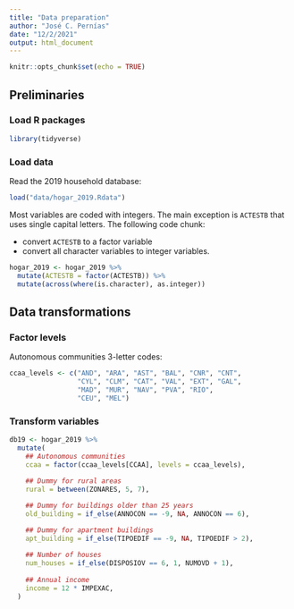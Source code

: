 ```yaml
---
title: "Data preparation"
author: "José C. Pernías"
date: "12/2/2021"
output: html_document
---
```


```r
knitr::opts_chunk$set(echo = TRUE)
```

## Preliminaries

### Load R packages

```r
library(tidyverse)
```


### Load data

Read the 2019 household database: 
```r
load("data/hogar_2019.Rdata")
```

Most variables are coded with integers. The main exception is `ACTESTB` that uses single capital letters. The following code chunk:

- convert `ACTESTB` to a factor variable
- convert all character variables to integer variables.

```r
hogar_2019 <- hogar_2019 %>%
  mutate(ACTESTB = factor(ACTESTB)) %>%
  mutate(across(where(is.character), as.integer))
```


## Data transformations

### Factor levels

Autonomous communities 3-letter codes:
```r
ccaa_levels <- c("AND", "ARA", "AST", "BAL", "CNR", "CNT",
                 "CYL", "CLM", "CAT", "VAL", "EXT", "GAL",
                 "MAD", "MUR", "NAV", "PVA", "RIO", 
                 "CEU", "MEL")
```

### Transform variables

```r
db19 <- hogar_2019 %>%
  mutate(
    ## Autonomous communities
    ccaa = factor(ccaa_levels[CCAA], levels = ccaa_levels),
    
    ## Dummy for rural areas
    rural = between(ZONARES, 5, 7),

    ## Dummy for buildings older than 25 years
    old_building = if_else(ANNOCON == -9, NA, ANNOCON == 6),

    ## Dummy for apartment buildings
    apt_building = if_else(TIPOEDIF == -9, NA, TIPOEDIF > 2),
    
    ## Number of houses
    num_houses = if_else(DISPOSIOV == 6, 1, NUMOVD + 1),
    
    ## Annual income
    income = 12 * IMPEXAC,
  ) 
```

